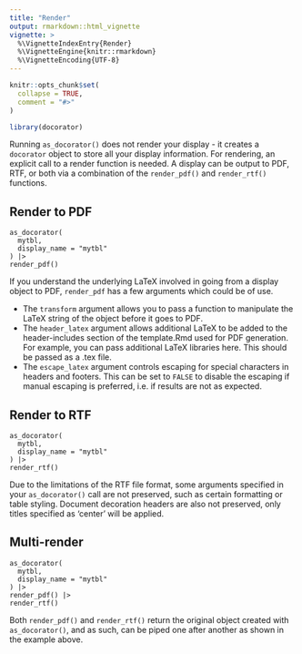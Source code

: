 ```yaml
---
title: "Render"
output: rmarkdown::html_vignette
vignette: >
  %\VignetteIndexEntry{Render}
  %\VignetteEngine{knitr::rmarkdown}
  %\VignetteEncoding{UTF-8}
---
```


```r
knitr::opts_chunk$set(
  collapse = TRUE,
  comment = "#>"
)
```

```r
library(docorator)
```

Running `as_docorator()` does not render your display - it creates a `docorator` object to store all your display information. For rendering, an explicit call to a render function is needed. A display can be output to PDF, RTF, or both via a combination of the `render_pdf()` and `render_rtf()` functions.

## Render to PDF

```
as_docorator(
  mytbl,
  display_name = "mytbl"
) |> 
render_pdf()
```

If you understand the underlying LaTeX involved in going from a display object to PDF, `render_pdf` has a few arguments which could be of use. 

- The `transform` argument allows you to pass a function to manipulate the LaTeX string of the object before it goes to PDF. 
- The `header_latex` argument allows additional LaTeX to be added to the header-includes section of the template.Rmd used for PDF generation. For example, you can pass additional LaTeX libraries here. This should be passed as a .tex file. 
- The `escape_latex` argument controls escaping for special characters in headers and footers. This can be set to `FALSE` to disable the escaping if manual escaping is preferred, i.e. if results are not as expected.

## Render to RTF

```
as_docorator(
  mytbl,
  display_name = "mytbl"
) |> 
render_rtf()
```

Due to the limitations of the RTF file format, some arguments specified in your `as_docorator()` call are not preserved, such as certain formatting or table styling. Document decoration headers are also not preserved, only titles specified as 'center' will be applied. 

## Multi-render

```
as_docorator(
  mytbl,
  display_name = "mytbl"
) |>
render_pdf() |>
render_rtf()
```

Both `render_pdf()` and `render_rtf()` return the original object created with `as_docorator()`, and as such, can be piped one after another as shown in the example above.
